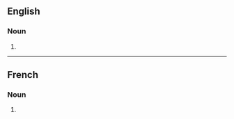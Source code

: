 ==English==

===Noun===
{{head|en|noun form}}

# {{plural of|dissertation|lang=en}}

----

==French==

===Noun===
{{head|fr|noun plural form|g=f}}

# {{plural of|dissertation|lang=fr}}
